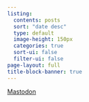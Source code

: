 ```yaml
---
listing:
  contents: posts
  sort: "date desc"
  type: default
  image-height: 150px
  categories: true
  sort-ui: false
  filter-ui: false
page-layout: full
title-block-banner: true
---
```


<a rel="me" href="https://fosstodon.org/@Ryanplain">Mastodon</a>